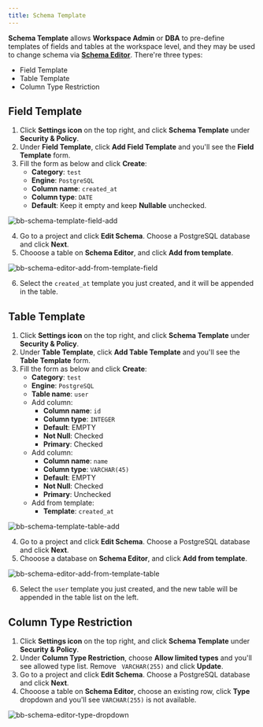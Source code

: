 ```yaml
---
title: Schema Template
---
```


**Schema Template** allows **Workspace Admin** or **DBA** to pre-define templates of fields and tables at the workspace level, and they may be used to change schema via [**Schema Editor**](/change-database/schema-editor). There're three types:

- Field Template
- Table Template
- Column Type Restriction

## Field Template

1. Click **Settings icon** on the top right, and click **Schema Template** under **Security & Policy**.
2. Under **Field Template**, click **Add Field Template** and you'll see the **Field Template** form.
3. Fill the form as below and click **Create**:
   - **Category**: `test`
   - **Engine**: `PostgreSQL`
   - **Column name**: `created_at`
   - **Column type**: `DATE`
   - **Default**: Keep it empty and keep **Nullable** unchecked.

![bb-schema-template-field-add](/content/docs/administration/schema-template/bb-schema-template-field-add.webp)

4. Go to a project and click **Edit Schema**. Choose a PostgreSQL database and click **Next**.
5. Chooose a table on **Schema Editor**, and click **Add from template**.

![bb-schema-editor-add-from-template-field](/content/docs/administration/schema-template/bb-schema-editor-add-from-template-field.webp)

6. Select the `created_at` template you just created, and it will be appended in the table.

## Table Template

1. Click **Settings icon** on the top right, and click **Schema Template** under **Security & Policy**.
2. Under **Table Template**, click **Add Table Template** and you'll see the **Table Template** form.
3. Fill the form as below and click **Create**:
   - **Category**: `test`
   - **Engine**: `PostgreSQL`
   - **Table name**: `user`
   - Add column:
     - **Column name**: `id`
     - **Column type**: `INTEGER`
     - **Default**: EMPTY
     - **Not Null**: Checked
     - **Primary**: Checked
   - Add column:
     - **Column name**: `name`
     - **Column type**: `VARCHAR(45)`
     - **Default**: EMPTY
     - **Not Null**: Checked
     - **Primary**: Unchecked
   - Add from template:
     - **Template**: `created_at`

![bb-schema-template-table-add](/content/docs/administration/schema-template/bb-schema-template-table-add.webp)

4. Go to a project and click **Edit Schema**. Choose a PostgreSQL database and click **Next**.
5. Chooose a database on **Schema Editor**, and click **Add from template**.

![bb-schema-editor-add-from-template-table](/content/docs/administration/schema-template/bb-schema-editor-add-from-template-table.webp)

6. Select the `user` template you just created, and the new table will be appended in the table list on the left.

## Column Type Restriction

1. Click **Settings icon** on the top right, and click **Schema Template** under **Security & Policy**.
2. Under **Column Type Restriction**, choose **Allow limited types** and you'll see allowed type list. Remove `
VARCHAR(255)` and click **Update**.
3. Go to a project and click **Edit Schema**. Choose a PostgreSQL database and click **Next**.
4. Chooose a table on **Schema Editor**, choose an existing row, click **Type** dropdown and you'll see `VARCHAR(255)` is not available.

![bb-schema-editor-type-dropdown](/content/docs/administration/schema-template/bb-schema-editor-type-dropdown.webp)
